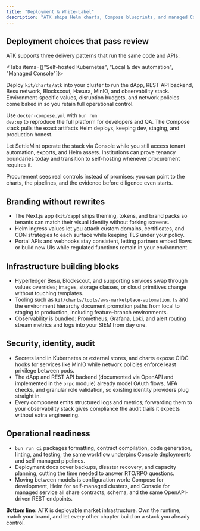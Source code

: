 ```yaml
---
title: "Deployment & White-Label"
description: "ATK ships Helm charts, Compose blueprints, and managed Console automation so institutions own runtime, branding, and evidence from day one."
---
```



## Deployment choices that pass review

ATK supports three delivery patterns that run the same code and APIs:

<Tabs items={["Self-hosted Kubernetes", "Local & dev automation", "Managed Console"]}>
  <Tab>
    <p>
      Deploy <code>kit/charts/atk</code> into your cluster to run the dApp, REST API backend, Besu network, Blockscout, Hasura, MinIO, and observability stack. Environment-specific values, disruption budgets, and network policies come baked in so you retain full operational control.
    </p>
  </Tab>
  <Tab>
    <p>
      Use <code>docker-compose.yml</code> with <code>bun run dev:up</code> to reproduce the full platform for developers and QA. The Compose stack pulls the exact artifacts Helm deploys, keeping dev, staging, and production honest.
    </p>
  </Tab>
  <Tab>
    <p>
      Let SettleMint operate the stack via Console while you still access tenant automation, exports, and Helm assets. Institutions can prove tenancy boundaries today and transition to self-hosting whenever procurement requires it.
    </p>
  </Tab>
</Tabs>

Procurement sees real controls instead of promises: you can point to the charts, the pipelines, and the evidence before diligence even starts.

## Branding without rewrites

- The Next.js app (`kit/dapp`) ships theming, tokens, and brand packs so tenants can match their visual identity without forking screens.
- Helm ingress values let you attach custom domains, certificates, and CDN strategies to each surface while keeping TLS under your policy.
- Portal APIs and webhooks stay consistent, letting partners embed flows or build new UIs while regulated functions remain in your environment.

## Infrastructure building blocks

- Hyperledger Besu, Blockscout, and supporting services swap through values overrides; images, storage classes, or cloud primitives change without touching templates.
- Tooling such as `kit/charts/tools/aws-marketplace-automation.ts` and the environment hierarchy document promotion paths from local to staging to production, including feature-branch environments.
- Observability is bundled: Prometheus, Grafana, Loki, and alert routing stream metrics and logs into your SIEM from day one.

## Security, identity, audit

- Secrets land in Kubernetes or external stores, and charts expose OIDC hooks for services like MinIO while network policies enforce least privilege between pods.
- The dApp and REST API backend (documented via OpenAPI and implemented in the `orpc` module) already model OAuth flows, MFA checks, and granular role validation, so existing identity providers plug straight in.
- Every component emits structured logs and metrics; forwarding them to your observability stack gives compliance the audit trails it expects without extra engineering.

## Operational readiness

- `bun run ci` packages formatting, contract compilation, code generation, linting, and testing; the same workflow underpins Console deployments and self-managed pipelines.
- Deployment docs cover backups, disaster recovery, and capacity planning, cutting the time needed to answer RTO/RPO questions.
- Moving between models is configuration work: Compose for development, Helm for self-managed clusters, and Console for managed service all share contracts, schema, and the same OpenAPI-driven REST endpoints.

**Bottom line:** ATK is deployable market infrastructure. Own the runtime, match your brand, and let every other chapter build on a stack you already control.

